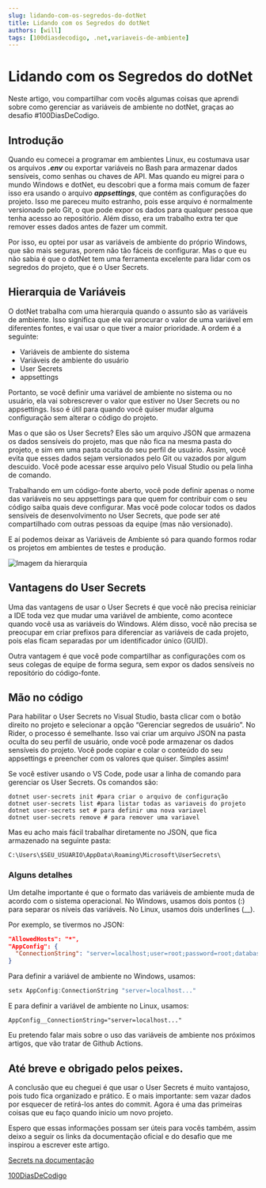 ```yaml
---
slug: lidando-com-os-segredos-do-dotNet
title: Lidando com os Segredos do dotNet
authors: [will]
tags: [100diasdecodigo, .net,variaveis-de-ambiente]
---
```


# Lidando com os Segredos do dotNet

Neste artigo, vou compartilhar com vocês algumas coisas que aprendi sobre como gerenciar as variáveis de ambiente no dotNet, graças ao desafio #100DiasDeCodigo.

## Introdução

Quando eu comecei a programar em ambientes Linux, eu costumava usar os arquivos _**.env**_ ou exportar variáveis no Bash para armazenar dados sensíveis, como senhas ou chaves de API. Mas quando eu migrei para o mundo Windows e dotNet, eu descobri que a forma mais comum de fazer isso era usando o arquivo _**appsettings**_, que contém as configurações do projeto. Isso me pareceu muito estranho, pois esse arquivo é normalmente versionado pelo Git, o que pode expor os dados para qualquer pessoa que tenha acesso ao repositório. Além disso, era um trabalho extra ter que remover esses dados antes de fazer um commit.

Por isso, eu optei por usar as variáveis de ambiente do próprio Windows, que são mais seguras, porem não tão fáceis de configurar. Mas o que eu não sabia é que o dotNet tem uma ferramenta excelente para lidar com os segredos do projeto, que é o User Secrets.

## Hierarquia de Variáveis

O dotNet trabalha com uma hierarquia quando o assunto são as variáveis de ambiente. Isso significa que ele vai procurar o valor de uma variável em diferentes fontes, e vai usar o que tiver a maior prioridade. A ordem é a seguinte:

- Variáveis de ambiente do sistema
- Variáveis de ambiente do usuário
- User Secrets
- appsettings

Portanto, se você definir uma variável de ambiente no sistema ou no usuário, ela vai sobrescrever o valor que estiver no User Secrets ou no appsettings. Isso é útil para quando você quiser mudar alguma configuração sem alterar o código do projeto.

Mas o que são os User Secrets? Eles são um arquivo JSON que armazena os dados sensíveis do projeto, mas que não fica na mesma pasta do projeto, e sim em uma pasta oculta do seu perfil de usuário. Assim, você evita que esses dados sejam versionados pelo Git ou vazados por algum descuido. Você pode acessar esse arquivo pelo Visual Studio ou pela linha de comando.

Trabalhando em um código-fonte aberto, você pode definir apenas o nome das variáveis no seu appsettings para que quem for contribuir com o seu código saiba quais deve configurar. Mas você pode colocar todos os dados sensíveis de desenvolvimento no User Secrets, que pode ser até compartilhado com outras pessoas da equipe (mas não versionado).

E aí podemos deixar as Variáveis de Ambiente só para quando formos rodar os projetos em ambientes de testes e produção.

![Imagem da hierarquia](./user-secrets-hierarquia.png)


## Vantagens do User Secrets

Uma das vantagens de usar o User Secrets é que você não precisa reiniciar a IDE toda vez que mudar uma variável de ambiente, como acontece quando você usa as variáveis do Windows. Além disso, você não precisa se preocupar em criar prefixos para diferenciar as variáveis de cada projeto, pois elas ficam separadas por um identificador único (GUID).

Outra vantagem é que você pode compartilhar as configurações com os seus colegas de equipe de forma segura, sem expor os dados sensíveis no repositório do código-fonte.

## Mão no código

Para habilitar o User Secrets no Visual Studio, basta clicar com o botão direito no projeto e selecionar a opção “Gerenciar segredos de usuário”. No Rider, o processo é semelhante. Isso vai criar um arquivo JSON na pasta oculta do seu perfil de usuário, onde você pode armazenar os dados sensíveis do projeto. Você pode copiar e colar o conteúdo do seu appsettings e preencher com os valores que quiser. Simples assim!

Se você estiver usando o VS Code, pode usar a linha de comando para gerenciar os User Secrets. Os comandos são:

```
dotnet user-secrets init #para criar o arquivo de configuração
dotnet user-secrets list #para listar todas as variaveis do projeto
dotnet user-secrets set # para definir uma nova variavel
dotnet user-secrets remove # para remover uma variavel
```

Mas eu acho mais fácil trabalhar diretamente no JSON, que fica armazenado na seguinte pasta:
```
C:\Users\$SEU_USUARIO\AppData\Roaming\Microsoft\UserSecrets\
```

### Alguns detalhes

Um detalhe importante é que o formato das variáveis de ambiente muda de acordo com o sistema operacional. No Windows, usamos dois pontos (:) para separar os níveis das variáveis. No Linux, usamos dois underlines (__).

Por exemplo, se tivermos no JSON:

```Json
"AllowedHosts": "*",
"AppConfig": {
  "ConnectionString": "server=localhost;user=root;password=root;database=MEU-BANCO"
}
```

Para definir a variável de ambiente no Windows, usamos:
```powershell
setx AppConfig:ConnectionString "server=localhost..."
```

E para definir a variável de ambiente no Linux, usamos:
```dotenv
AppConfig__ConnectionString="server=localhost..."
```

Eu pretendo falar mais sobre o uso das variáveis de ambiente nos próximos artigos, que vão tratar de Github Actions.
## Até breve e obrigado pelos peixes.

A conclusão que eu cheguei é que usar o User Secrets é muito vantajoso, pois tudo fica organizado e prático. E o mais importante: sem vazar dados por esquecer de retirá-los antes do commit. Agora é uma das primeiras coisas que eu faço quando inicio um novo projeto.

Espero que essas informações possam ser úteis para vocês também, assim deixo a seguir os links da documentação oficial e do desafio que me inspirou a escrever este artigo.

[Secrets na documentação](https://docs.microsoft.com/pt-br/aspnet/core/security/app-secrets?view=aspnetcore-5.0&tabs=windows)

[100DiasDeCodigo](https://www.100diasdecodigo.dev/)
